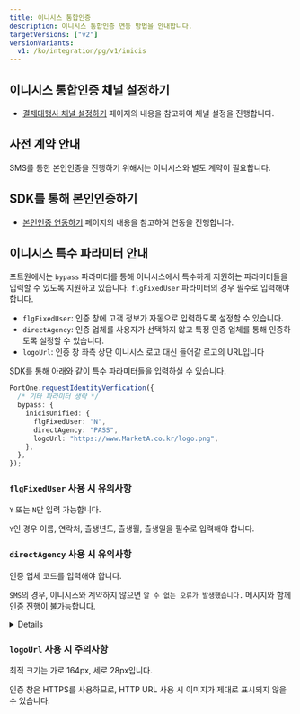 ```yaml
---
title: 이니시스 통합인증
description: 이니시스 통합인증 연동 방법을 안내합니다.
targetVersions: ["v2"]
versionVariants:
  v1: /ko/integration/pg/v1/inicis
---
```



## 이니시스 통합인증 채널 설정하기

- [결제대행사 채널 설정하기](/opi/ko/integration/ready/readme#3-결제대행사-채널-설정하기) 페이지의 내용을 참고하여 채널 설정을 진행합니다.

## 사전 계약 안내

SMS를 통한 본인인증을 진행하기 위해서는 이니시스와 별도 계약이 필요합니다.

## SDK를 통해 본인인증하기

- [본인인증 연동하기](/opi/ko/extra/identity-verification/readme-v2) 페이지의 내용을 참고하여 연동을 진행합니다.

## 이니시스 특수 파라미터 안내

포트원에서는 `bypass` 파라미터를 통해 이니시스에서 특수하게 지원하는 파라미터들을 입력할 수 있도록 지원하고 있습니다.
`flgFixedUser` 파라미터의 경우 필수로 입력해야 합니다.

- `flgFixedUser`: 인증 창에 고객 정보가 자동으로 입력하도록 설정할 수 있습니다.
- `directAgency`: 인증 업체를 사용자가 선택하지 않고 특정 인증 업체를 통해 인증하도록 설정할 수 있습니다.
- `logoUrl`: 인증 창 좌측 상단 이니시스 로고 대신 들어갈 로고의 URL입니다

SDK를 통해 아래와 같이 특수 파라미터들을 입력하실 수 있습니다.

```ts
PortOne.requestIdentityVerfication({
  /* 기타 파라미터 생략 */
  bypass: {
    inicisUnified: {
      flgFixedUser: "N",
      directAgency: "PASS",
      logoUrl: "https://www.MarketA.co.kr/logo.png",
    },
  },
});
```

### `flgFixedUser` 사용 시 유의사항

`Y` 또는 `N`만 입력 가능합니다.

`Y`인 경우 이름, 연락처, 출생년도, 출생월, 출생일을 필수로 입력해야 합니다.

### `directAgency` 사용 시 유의사항

인증 업체 코드를 입력해야 합니다.

`SMS`의 경우, 이니시스와 계약하지 않으면 `알 수 없는 오류가 발생했습니다.` 메시지와 함께 인증 진행이 불가능합니다.

<Details>
  <Details.Summary>인증 업체 코드 확인하기</Details.Summary>

  <Details.Content>
    - PAYCO(페이코)
    - PASS(패스 (통신사))
    - TOSS(토스)
    - KFTC(금융결제원)
    - KAKAO(카카오)
    - NAVER(네이버)
    - SAMSUNG(삼성패스)
    - SHINHAN(신한은행)
    - KB(국민은행)
    - HANA(하나은행)
    - WOORI(우리은행)
    - NH(농협은행)
    - KAKAOBANK(카카오뱅크)
    - SMS(휴대폰 인증, 별도 계약 필요)
  </Details.Content>
</Details>

### `logoUrl` 사용 시 주의사항

최적 크기는 가로 164px, 세로 28px입니다.

인증 창은 HTTPS를 사용하므로, HTTP URL 사용 시 이미지가 제대로 표시되지 않을 수 있습니다.
